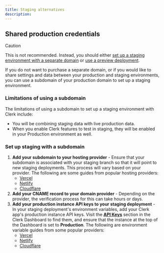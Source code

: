 ```yaml
---
title: Staging alternatives
description:
---
```


## Shared production credentials

> [!CAUTION]
> This is not recommended. Instead, you should either [set up a staging environment with a separate domain](/docs/deployments/set-up-staging) or [use a preview deployment](/docs/deployments/set-up-preview-environment).

If you do not want to purchase a separate domain, or if you would like to share settings and data between your production and staging environments, you can use a subdomain of your production domain to set up a staging environment.

### Limitations of using a subdomain

The limitations of using a subdomain to set up a staging environment with Clerk include:

- You will be combining staging data with live production data.
- When you enable Clerk features to test in staging, they will be enabled in your Production environment as well.

### Set up staging with a subdomain

1. **Add your subdomain to your hosting provider** - Ensure that your subdomain is associated with your staging branch so that it will point to new staging deployments. This process will vary based on your provider. The following are some guides from popular hosting providers:
   - [Vercel](https://vercel.com/guides/set-up-a-staging-environment-on-vercel)
   - [Netlify](https://docs.netlify.com/domains-https/netlify-dns/delegate-a-subdomain-to-netlify-dns/)
   - [Cloudflare](https://developers.cloudflare.com/dns/manage-dns-records/how-to/create-subdomain/)
1. **Add your CNAME record to your domain provider** - Depending on the provider, the verification process for this can take hours or days.
1. **Add your production instance API keys to your staging deployment** - In your staging deployment's environment variables, add your Clerk app's production instance API keys. Visit the [**API Keys**](https://dashboard.clerk.com/last-active?path=api-keys) section in the Clerk Dashboard to find them, and ensure that the instance at the top of the Dashboard is set to **Production**. The following are environment variable guides from some popular providers:
   - [Vercel](https://vercel.com/docs/projects/environment-variables#declare-an-environment-variable)
   - [Netlify](https://docs.netlify.com/environment-variables/get-started/#create-environment-variables)
   - [Cloudflare](https://developers.cloudflare.com/workers/configuration/environment-variables/#add-environment-variables-via-the-dashboar)
